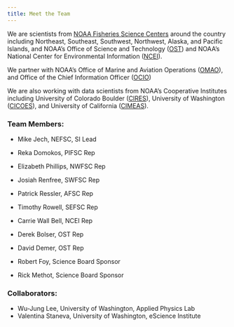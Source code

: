 ```yaml
---
title: Meet the Team
---
```


We are scientists from [NOAA Fisheries Science Centers](https://www.fisheries.noaa.gov/contact-directory/science-centers) around the country including Northeast, Southeast, Southwest, Northwest, Alaska, and Pacific Islands, and NOAA's Office of Science and Technology ([OST](https://www.fisheries.noaa.gov/about/office-science-and-technology)) and NOAA's National Center for Environmental Information ([NCEI](https://www.ncei.noaa.gov/about-us)).

We partner with NOAA's Office of Marine and Aviation Operations ([OMAO](https://www.omao.noaa.gov/about)), and Office of the Chief Information Officer ([OCIO](https://www.noaa.gov/organization/information-technology/about-ocio))

We are also working with data scientists from NOAA's Cooperative Institutes including University of Colorado Boulder ([CIRES](https://cires.colorado.edu/about)), University of Washington ([CICOES](https://cicoes.uw.edu/about/)), and University of California ([CIMEAS](https://cimeas.ucsd.edu/about/)).

### Team Members:

-   Mike Jech, NEFSC, SI Lead

-   Reka Domokos, PIFSC Rep

-   Elizabeth Phillips, NWFSC Rep

-   Josiah Renfree, SWFSC Rep

-   Patrick Ressler, AFSC Rep

-   Timothy Rowell, SEFSC Rep

-   Carrie Wall Bell, NCEI Rep

-   Derek Bolser, OST Rep

-   David Demer, OST Rep

-   Robert Foy, Science Board Sponsor

-   Rick Methot, Science Board Sponsor

### Collaborators:

-   Wu-Jung Lee, University of Washington, Applied Physics Lab
-   Valentina Staneva, University of Washington, eScience Institute
